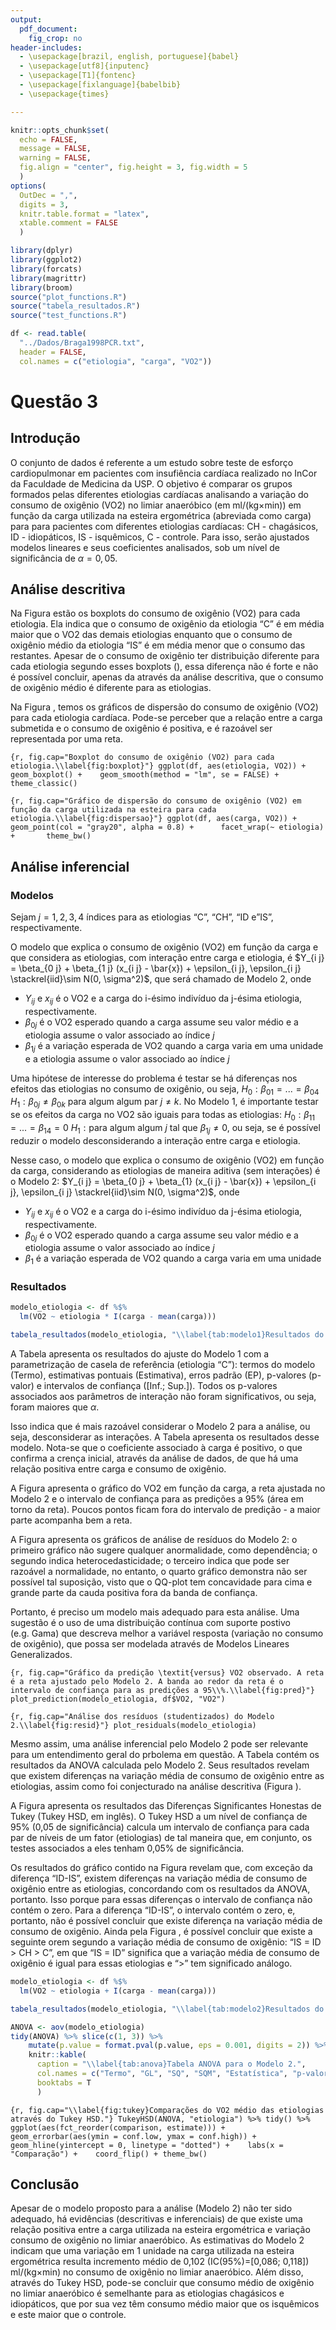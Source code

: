 ```yaml
---
output: 
  pdf_document:
    fig_crop: no
header-includes:
  - \usepackage[brazil, english, portuguese]{babel}
  - \usepackage[utf8]{inputenc}
  - \usepackage[T1]{fontenc}
  - \usepackage[fixlanguage]{babelbib}
  - \usepackage{times}

---
```


```r
knitr::opts_chunk$set(
  echo = FALSE, 
  message = FALSE,
  warning = FALSE,
  fig.align = "center", fig.height = 3, fig.width = 5
  )
options(
  OutDec = ",", 
  digits = 3, 
  knitr.table.format = "latex", 
  xtable.comment = FALSE
  )
```

```r
library(dplyr)
library(ggplot2)
library(forcats)
library(magrittr)
library(broom)
source("plot_functions.R")
source("tabela_resultados.R")
source("test_functions.R")
```

```r
df <- read.table(
  "../Dados/Braga1998PCR.txt", 
  header = FALSE, 
  col.names = c("etiologia", "carga", "VO2"))
```

# Questão 3

## Introdução

O conjunto de dados é referente a um estudo sobre teste de esforço cardiopulmonar em pacientes com insufiência cardíaca realizado no InCor da Faculdade de Medicina da USP. O objetivo é comparar os grupos formados pelas diferentes etiologias cardíacas analisando a variação do consumo de oxigênio (VO2) no limiar anaeróbico (em ml/(kg$\times$min)) em função da carga utilizada na esteira ergométrica (abreviada como carga) para para pacientes com diferentes etiologias cardíacas: CH - chagásicos, ID - idiopáticos, IS - isquêmicos, C - controle. Para isso, serão ajustados modelos lineares e seus coeficientes analisados, sob um nível de significância de $\alpha=0,05$.

## Análise descritiva

Na Figura \ref{fig:boxplot} estão os boxplots do consumo de oxigênio (VO2) para cada etiologia. Ela indica que o consumo de oxigênio da etiologia "C" é em média maior que o VO2 das demais etiologias enquanto que o consumo de oxigênio médio da etiologia "IS" é em média menor que o consumo das restantes. Apesar de o consumo de oxigênio ter distribuição diferente para cada etiologia segundo esses boxplots (\ref{fig:boxplot}), essa diferença não é forte e não é possível concluir, apenas da através da análise descritiva, que o consumo de oxigênio médio é diferente para as etiologias.

Na Figura \ref{fig:dispersao}, temos os gráficos de dispersão do consumo de oxigênio (VO2) para cada etiologia cardíaca. Pode-se perceber que a relação entre a carga submetida e o consumo de oxigênio é positiva, e é razoável ser representada por uma reta.

```{r, fig.cap="Boxplot do consumo de oxigênio (VO2) para cada etiologia.\\label{fig:boxplot}"}
ggplot(df, aes(etiologia, VO2)) + 
  geom_boxplot() + 
  geom_smooth(method = "lm", se = FALSE) +
  theme_classic()
```

```{r, fig.cap="Gráfico de dispersão do consumo de oxigênio (VO2) em função da carga utilizada na esteira para cada etiologia.\\label{fig:dispersao}"}
ggplot(df, aes(carga, VO2)) + 
  geom_point(col = "gray20", alpha = 0.8) + 
    facet_wrap(~ etiologia) +
      theme_bw()
```

## Análise inferencial

### Modelos

Sejam $j = 1, 2, 3, 4$ índices para as etiologias "C", "CH", "ID e "IS", respectivamente. 

O modelo que explica o consumo de oxigênio (VO2) em função da carga e que considera as etiologias, com interação entre carga e etiologia, é $Y_{i j} = \beta_{0 j} + \beta_{1 j} (x_{i j} - \bar{x}) + \epsilon_{i j}, \epsilon_{i j} \stackrel{iid}\sim N(0, \sigma^2)$, que será chamado de Modelo 2, onde

- $Y_{i j}$ e $x_{i j}$ é o VO2 e a carga do i-ésimo indivíduo da j-ésima etiologia, respectivamente.
- $\beta_{0 j}$ é o VO2 esperado quando a carga assume seu valor médio e a etiologia assume o valor associado ao índice $j$
- $\beta_{1 j}$ é a variação esperada de VO2 quando a carga varia em uma unidade e a etiologia assume o valor associado ao índice $j$

Uma hipótese de interesse do problema é testar se há diferenças nos efeitos das etiologias no consumo de oxigênio, ou seja, $H_0: \beta_{0 1} = ... = \beta_{0 4}$ \textit{versus} $H_1: \beta_{0 j} \neq \beta_{0 k}$ para algum algum par $j \neq k$. No Modelo 1, é importante testar se os efeitos da carga no VO2 são iguais para todas as etiologias: $H_0: \beta_{1 1} = ... = \beta_{1 4} = 0$ \textit{versus} $H_1: \text{para algum algum} \ j \ \text{tal que} \ \beta_{1 j} \neq 0$, ou seja, se é possível reduzir o modelo desconsiderando a interação entre carga e etiologia.

Nesse caso, o modelo que explica o consumo de oxigênio (VO2) em função da carga, considerando as etiologias de maneira aditiva (sem interações) é o Modelo 2: $Y_{i j} = \beta_{0 j} + \beta_{1} (x_{i j} - \bar{x}) + \epsilon_{i j}, \epsilon_{i j} \stackrel{iid}\sim N(0, \sigma^2)$, onde

- $Y_{i j}$ e $x_{i j}$ é o VO2 e a carga do i-ésimo indivíduo da j-ésima etiologia, respectivamente.
- $\beta_{0 j}$ é o VO2 esperado quando a carga assume seu valor médio e a etiologia assume o valor associado ao índice $j$
- $\beta_{1}$ é a variação esperada de VO2 quando a carga varia em uma unidade 


### Resultados

```r
modelo_etiologia <- df %$%
  lm(VO2 ~ etiologia * I(carga - mean(carga)))

tabela_resultados(modelo_etiologia, "\\label{tab:modelo1}Resultados do Modelo 1.")
```

A Tabela \ref{tab:modelo1} apresenta os resultados do ajuste do Modelo 1 com a parametrização de casela de referência (etiologia "C"): termos do modelo (Termo), estimativas pontuais (Estimativa), erros padrão (EP), p-valores (p-valor) e intervalos de confiança ([Inf.; Sup.]). Todos os p-valores associados aos parâmetros de interação não foram significativos, ou seja, foram maiores que $\alpha$.

Isso indica que é mais razoável considerar o Modelo 2 para a análise, ou seja, desconsiderar as interações. A Tabela \ref{tab:modelo2} apresenta os resultados desse modelo. Nota-se que o coeficiente associado à carga é positivo, o que confirma a crença inicial, através da análise de dados, de que há uma relação positiva entre carga e consumo de oxigênio.

A Figura \ref{fig:pred} apresenta o gráfico do VO2 em função da carga, a reta ajustada no Modelo 2 e o intervalo de confiança para as predições a 95\% (área em torno da reta). Poucos pontos ficam fora do intervalo de predição - a maior parte acompanha bem a reta.

A Figura \ref{fig:resid} apresenta os gráficos de análise de resíduos do Modelo 2: o primeiro gráfico não sugere qualquer anormalidade, como dependência; o segundo indica heterocedasticidade; o terceiro indica que pode ser razoável a normalidade, no entanto, o quarto gráfico demonstra não ser possível tal suposição, visto que o QQ-plot tem concavidade para cima e grande parte da cauda positiva fora da banda de confiança.

Portanto, é preciso um modelo mais adequado para esta análise. Uma sugestão é o uso de uma distribuição contínua com suporte postivo (e.g. Gama) que descreva melhor a variável resposta (variação no consumo de oxigênio), que possa ser modelada através de Modelos Lineares Generalizados.

```{r, fig.cap="Gráfico da predição \textit{versus} VO2 observado. A reta é a reta ajustado pelo Modelo 2. A banda ao redor da reta é o intervalo de confiança para as predições a 95\\%.\\label{fig:pred}"}
plot_prediction(modelo_etiologia, df$VO2, "VO2")  
```

```{r, fig.cap="Análise dos resíduos (studentizados) do Modelo 2.\\label{fig:resid}"}
plot_residuals(modelo_etiologia)
```

Mesmo assim, uma análise inferencial pelo Modelo 2 pode ser relevante para um entendimento geral do prbolema em questão. A Tabela \ref{tab:anova} contém os resultados da ANOVA calculada pelo Modelo 2. Seus resultados revelam que existem diferenças na variação média de consumo de oxigênio entre as etiologias, assim como foi conjecturado na análise descritiva (Figura \ref{fig:boxplot}).

A Figura \ref{fig:tukey} apresenta os resultados das Diferenças Significantes Honestas de Tukey (Tukey HSD, em inglês). O Tukey HSD a um nível de confiança de 95\% (0,05 de significância) calcula um intervalo de confiança para cada par de níveis de um fator (etiologias) de tal maneira que, em conjunto, os testes associados a eles tenham 0,05\% de significância.

Os resultados do gráfico contido na Figura \ref{fig:tukey} revelam que, com exceção da diferença "ID-IS", existem diferenças na variação média de consumo de oxigênio entre as etiologias, concordando com os resultados da ANOVA, portanto. Isso porque para essas diferenças o intervalo de confiança não contém o zero. Para a diferença "ID-IS", o intervalo contém o zero, e, portanto, não é possível concluir que existe diferença na variação média de consumo de oxigênio. Ainda pela Figura \ref{fig:tukey}, é possível concluir que existe a seguinte orem segundo a variação média de consumo de oxigênio: "IS = ID > CH > C", em que "IS = ID" significa que a variação média de consumo de oxigênio é igual para essas etiologias e ">" tem significado análogo.

```r
modelo_etiologia <- df %$%
  lm(VO2 ~ etiologia + I(carga - mean(carga)))

tabela_resultados(modelo_etiologia, "\\label{tab:modelo2}Resultados do Modelo 2.")
```

```r
ANOVA <- aov(modelo_etiologia)
tidy(ANOVA) %>% slice(c(1, 3)) %>% 
    mutate(p.value = format.pval(p.value, eps = 0.001, digits = 2)) %>% 
    knitr::kable(
      caption = "\\label{tab:anova}Tabela ANOVA para o Modelo 2.",
      col.names = c("Termo", "GL", "SQ", "SQM", "Estatística", "p-valor"),
      booktabs = T
      )
```

```{r, fig.cap="\\label{fig:tukey}Comparações do VO2 médio das etiologias através do Tukey HSD."}
TukeyHSD(ANOVA, "etiologia") %>% tidy() %>% 
  ggplot(aes(fct_reorder(comparison, estimate))) + 
  geom_errorbar(aes(ymin = conf.low, ymax = conf.high)) + 
  geom_hline(yintercept = 0, linetype = "dotted") + 
  labs(x = "Comparação") + 
  coord_flip() + theme_bw()
```


## Conclusão

Apesar de o modelo proposto para a análise (Modelo 2) não ter sido adequado, há evidências (descritivas e inferenciais) de que existe uma relação positiva entre a carga utilizada na esteira ergométrica e variação consumo de oxigênio no limiar anaeróbico. As estimativas do Modelo 2 indicam que uma variação em 1 unidade na carga utilizada na esteira ergométrica resulta incremento médio de 0,102 (IC(95\%)=[0,086; 0,118]) ml/(kg$\times$min) no consumo de oxigênio no limiar anaeróbico. Além disso, através do Tukey HSD, pode-se concluir que consumo médio de oxigênio no limiar anaeróbico é semelhante para as etiologias chagásicos e idiopáticos, que por sua vez têm consumo médio maior que os isquêmicos e este maior que o controle.

